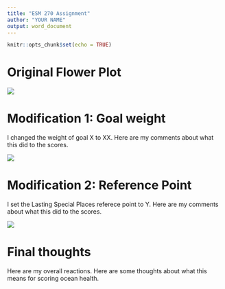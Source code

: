 ```yaml
---
title: "ESM 270 Assignment"
author: "YOUR NAME"
output: word_document
---
```


```r
knitr::opts_chunk$set(echo = TRUE)
```

# Original Flower Plot

<!--Make sure you update all the figure names with the figures for your region! Also, add your comments about how your changes affected scores.-->

![](reports/figures/flower_orig_United_States.png)

# Modification 1: Goal weight

I changed the weight of goal X to XX. Here are my comments about what this did to the scores.

![](reports/figures/flower_weights_new_United_States.png)

# Modification 2: Reference Point

I set the Lasting Special Places referece point to Y. Here are my comments about what this did to the scores.

![](reports/figures/flower_ref_new_United_States.png)

# Final thoughts

Here are my overall reactions. Here are some thoughts about what this means for scoring ocean health.
